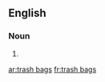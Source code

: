 ==English==

===Noun===
{{head|en|noun plural form|head=[[trash]] [[bag]]s}}

# {{plural of|trash bag|lang=en}}

[[ar:trash bags]]
[[fr:trash bags]]